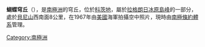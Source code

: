 {{expand|time=2013-12-31T11:01:20+00:00}}
{{unreferenced|time=2013-12-31T11:01:20+00:00}}
{{Coord|80|20|S|28|9|W|source:GNIS|display=title}}

'''蝴蝶穹丘'''（{{lang-en|Butterfly Knoll}}），是[[南極洲|南極洲]]的穹丘，位於[[科茨地|科茨地]]，屬於[[拉格朗日冰原島峰|拉格朗日冰原島峰]]的一部分，處於[[貝尼山|貝尼山]]西南面8公里，在1967年由[[美國|美國]]海軍拍攝空中照片，現時由[[南極條約體系|南極條約體系]]管理。

{{DEFAULTSORT:Butterfly Knoll}}
[[Category:南極洲|Category:南極洲]]


{{CoatsLand-geo-stub}}
